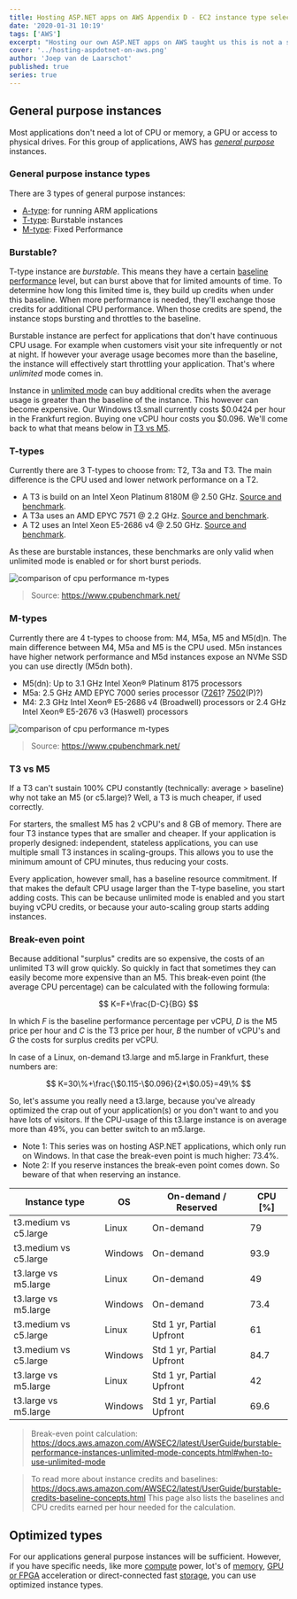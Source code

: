 ```yaml
---
title: Hosting ASP.NET apps on AWS Appendix D - EC2 instance type selection
date: '2020-01-31 10:19'
tags: ['AWS']
excerpt: "Hosting our own ASP.NET apps on AWS taught us this is not a side project. This appendix tries to help you determine the right EC2 instance type for you."
cover: '../hosting-aspdotnet-on-aws.png'
author: 'Joep van de Laarschot'
published: true
series: true
---
```


## General purpose instances

Most applications don't need a lot of CPU or memory, a GPU or access to physical drives. For this group of applications, AWS has _[general purpose](https://aws.amazon.com/ec2/instance-types/#General_Purpose)_ instances.

### General purpose instance types

There are 3 types of general purpose instances:

- [A-type](https://aws.amazon.com/ec2/instance-types/a1/): for running ARM applications
- [T-type](https://aws.amazon.com/ec2/instance-types/#Burstable_Performance_Instances): Burstable instances
- [M-type](https://aws.amazon.com/ec2/instance-types/m5/): Fixed Performance

### Burstable?

T-type instance are _burstable_. This means they have a certain [baseline performance](https://docs.aws.amazon.com/AWSEC2/latest/UserGuide/burstable-credits-baseline-concepts.html) level, but can burst above that for limited amounts of time. To determine how long this limited time is, they build up credits when under this baseline. When more performance is needed, they'll exchange those credits for additional CPU performance. When those credits are spend, the instance stops bursting and throttles to the baseline.

Burstable instance are perfect for applications that don't have continuous CPU usage. For example when customers visit your site infrequently or not at night. If however your average usage becomes more than the baseline, the instance will effectively start throttling your application. That's where _unlimited_ mode comes in.

Instance in [unlimited mode](https://docs.aws.amazon.com/AWSEC2/latest/UserGuide/burstable-performance-instances-unlimited-mode.html) can buy additional credits when the average usage is greater than the baseline of the instance. This however can become expensive. Our Windows t3.small currently costs $0.0424 per hour in the Frankfurt region. Buying one vCPU hour costs you $0.096. We'll come back to what that means below in [T3 vs M5](#t3-vs-m5).

### T-types

Currently there are 3 T-types to choose from: T2, T3a and T3. The main difference is the CPU used and lower network performance on a T2.

- A T3 is build on an Intel Xeon Platinum 8180M @ 2.50 GHz. [Source and benchmark](https://browser.geekbench.com/v4/cpu/13000395).
- A T3a uses an AMD EPYC 7571 @ 2.2 GHz. [Source and benchmark](https://browser.geekbench.com/v4/cpu/13000157).
- A T2 uses an Intel Xeon E5-2686 v4 @ 2.50 GHz. [Source and benchmark](https://browser.geekbench.com/v4/cpu/13000213).

As these are burstable instances, these benchmarks are only valid when unlimited mode is enabled or for short burst periods.

![comparison of cpu performance m-types](appD-02.png)

> Source: <https://www.cpubenchmark.net/>

### M-types

Currently there are 4 t-types to choose from: M4, M5a, M5 and M5(d)n. The main difference between M4, M5a and M5 is the CPU used. M5n instances have higher network performance and M5d instances expose an NVMe SSD you can use directly (M5dn both).

- M5(dn): Up to 3.1 GHz Intel Xeon® Platinum 8175 processors
- M5a: 2.5 GHz AMD EPYC 7000 series processor ([7261](https://en.wikipedia.org/wiki/Epyc#First_generation_Epyc_(Naples))? [7502](https://en.wikipedia.org/wiki/Epyc#Second_generation_Epyc_(Rome))(P)?)
- M4: 2.3 GHz Intel Xeon® E5-2686 v4 (Broadwell) processors or 2.4 GHz Intel Xeon® E5-2676 v3 (Haswell) processors

![comparison of cpu performance m-types](appD-02.png)

> Source: <https://www.cpubenchmark.net/>

### T3 vs M5

If a T3 can't sustain 100% CPU constantly (technically: average > baseline) why not take an M5 (or c5.large)? Well, a T3 is much cheaper, if used correctly.

For starters, the smallest M5 has 2 vCPU's and 8 GB of memory. There are four T3 instance types that are smaller and cheaper. If your application is properly designed: independent, stateless applications, you can use multiple small T3 instances in scaling-groups. This allows you to use the minimum amount of CPU minutes, thus reducing your costs.

Every application, however small, has a baseline resource commitment. If that makes the default CPU usage larger than the T-type baseline, you start adding costs. This can be because unlimited mode is enabled and you start buying vCPU credits, or because your auto-scaling group starts adding instances.

### Break-even point

Because additional "surplus" credits are so expensive, the costs of an unlimited T3 will grow quickly. So quickly in fact that sometimes they can easily become more expensive than an M5. This break-even point (the average CPU percentage) can be calculated with the following formula:

$$
K=F+\frac{D-C}{BG}
$$

In which $F$ is the baseline performance percentage per vCPU, $D$ is the M5 price per hour and $C$ is the T3 price per hour, $B$ the number of vCPU's and $G$ the costs for surplus credits per vCPU.

In case of a Linux, on-demand t3.large and m5.large in Frankfurt, these numbers are:

$$
K=30\%+\frac{\$0.115-\$0.096}{2*\$0.05}=49\%
$$

So, let's assume you really need a t3.large, because you've already optimized the crap out of your application(s) or you don't want to and you have lots of visitors. If the CPU-usage of this t3.large instance is on average more than 49%, you can better switch to an m5.large.

- Note 1: This series was on hosting ASP.NET applications, which only run on Windows. In that case the break-even point is much higher: 73.4%.
- Note 2: If you reserve instances the break-even point comes down. So beware of that when reserving an instance.

<div class='col-md-10 col-lg-8 mx-auto'>
    <table class="table table-striped table-responsive">
        <thead>
            <tr>
                <th scope="col">Instance type</th>
                <th scope="col">OS</th>
                <th scope="col">On-demand / Reserved</th>
                <th scope="col">CPU [%]</th>
            </tr>
        </thead>
        <tbody>
            <tr>
                <td>t3.medium vs c5.large</td>
                <td>Linux</td>
                <td>On-demand</td>
                <td>79</td>
            </tr>
            <tr>
                <td>t3.medium vs c5.large</td>
                <td>Windows</td>
                <td>On-demand</td>
                <td>93.9</td>
            </tr>
            <tr>
                <td>t3.large vs m5.large</td>
                <td>Linux</td>
                <td>On-demand</td>
                <td>49</td>
            </tr>
            <tr>
                <td>t3.large vs m5.large</td>
                <td>Windows</td>
                <td>On-demand</td>
                <td>73.4</td>
            </tr>
            <tr>
                <td>t3.medium vs c5.large</td>
                <td>Linux</td>
                <td>Std 1 yr, Partial Upfront</td>
                <td>61</td>
            </tr>
            <tr>
                <td>t3.medium vs c5.large</td>
                <td>Windows</td>
                <td>Std 1 yr, Partial Upfront</td>
                <td>84.7</td>
            </tr>
            <tr>
                <td>t3.large vs m5.large</td>
                <td>Linux</td>
                <td>Std 1 yr, Partial Upfront</td>
                <td>42</td>
            </tr>
            <tr>
                <td>t3.large vs m5.large</td>
                <td>Windows</td>
                <td>Std 1 yr, Partial Upfront</td>
                <td>69.6</td>
            </tr>
        </tbody>
    </table>
</div>

> Break-even point calculation: <https://docs.aws.amazon.com/AWSEC2/latest/UserGuide/burstable-performance-instances-unlimited-mode-concepts.html#when-to-use-unlimited-mode>

> To read more about instance credits and baselines: <https://docs.aws.amazon.com/AWSEC2/latest/UserGuide/burstable-credits-baseline-concepts.html>
> This page also lists the baselines and CPU credits earned per hour needed for the calculation.

## Optimized types

For our applications general purpose instances will be sufficient. However, if you have specific needs, like more [compute](https://aws.amazon.com/ec2/instance-types/#Compute_Optimized) power, lot's of [memory](https://aws.amazon.com/ec2/instance-types/#Memory_Optimized), [GPU or FPGA](https://aws.amazon.com/ec2/instance-types/#Accelerated_Computing) acceleration or direct-connected fast [storage](https://aws.amazon.com/ec2/instance-types/#Storage_Optimized), you can use optimized instance types.
